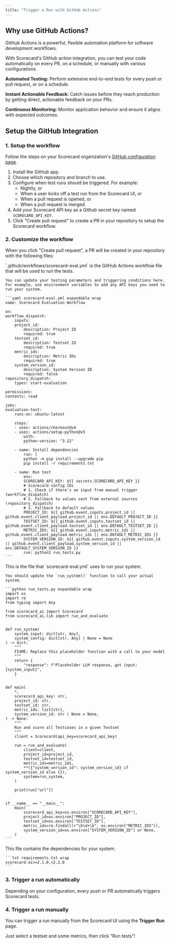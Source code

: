 ```yaml
---
title: "Trigger a Run with GitHub Actions"
---
```



## Why use GitHub Actions?

GitHub Actions is a powerful, flexible automation platform for software development workflows.

With Scorecard's GitHub action integration, you can test your code automatically on every PR, on a schedule, or manually with various configurations.

**Automated Testing:** Perform extensive end-to-end tests for every push or pull request, or on a schedule.

**Instant Actionable Feedback:** Catch issues before they reach production by getting direct, actionable feedback on your PRs.

**Continuous Monitoring:** Monitor application behavior and ensure it aligns with expected outcomes.

## Setup the GitHub Integration

### 1. Setup the workflow

Follow the steps on your Scorecard organization's [GitHub configuration page](https://app.scorecard.io/configure-github).

1. Install the GitHub app.
2. Choose which repository and branch to use.
3. Configure when test runs should be triggered. For example:
   - Nightly, or
   - When a user kicks off a test run from the Scorecard UI, or
   - When a pull request is opened, or
   - When a pull request is merged.
4. Add your Scorecard API key as a Github secret key named `SCORECARD_API_KEY`.
5. Click "Create pull request" to create a PR in your repository to setup the Scorecard workflow.

### 2. Customize the workflow

When you click "Create pull request", a PR will be created in your repository with the following files:

<Tabs>
  <Tab title="scorecard-eval.yml">
    `.github/workflows/scorecard-eval.yml` is the GitHub Actions workflow file that will be used to run the tests.

    You can update your testing parameters and triggering conditions here. For example, use environment variables to add any API keys you need to run your system.

    ```yaml scorecard-eval.yml expandable wrap
    name: Scorecard Evaluation Workflow
    
    on:
    workflow_dispatch:
        inputs:
        project_id:
            description: Project ID
            required: true
        testset_id:
            description: Testset ID
            required: true
        metric_ids:
            description: Metric IDs
            required: true
        system_version_id:
            description: System Version ID
            required: false
    repository_dispatch:
        types: start-evaluation
    
    permissions:
    contents: read
    
    jobs:
    evaluation-test:
        runs-on: ubuntu-latest
    
        steps:
        - uses: actions/checkout@v4
        - uses: actions/setup-python@v5
            with:
            python-version: "3.12"
    
        - name: Install dependencies
            run: |
            python -m pip install --upgrade pip
            pip install -r requirements.txt
    
        - name: Run test
            env:
            SCORECARD_API_KEY: ${{ secrets.SCORECARD_API_KEY }}
            # Scorecard config IDs
            # 1. Check if there's an input from manual trigger (workflow_dispatch)
            # 2. Fallback to values sent from external sources (repository_dispatch)
            # 3. Fallback to default values
            PROJECT_ID: ${{ github.event.inputs.project_id || github.event.client_payload.project_id || env.DEFAULT_PROJECT_ID }}
            TESTSET_ID: ${{ github.event.inputs.testset_id || github.event.client_payload.testset_id || env.DEFAULT_TESTSET_ID }}
            METRIC_IDS: ${{ github.event.inputs.metric_ids || github.event.client_payload.metric_ids || env.DEFAULT_METRIC_IDS }}
            SYSTEM_VERSION_ID: ${{ github.event.inputs.system_version_id || github.event.client_payload.system_version_id || env.DEFAULT_SYSTEM_VERSION_ID }}
            run: python3 run_tests.py
    ```
  </Tab>
  <Tab title="run_tests.py">
    This is the file that `scorecard-eval.yml` uses to run your system.

    You should update the `run_system()` function to call your actual system.

    ```python run_tests.py expandable wrap
    import os
    import re
    from typing import Any
    
    from scorecard_ai import Scorecard
    from scorecard_ai.lib import run_and_evaluate
    
    
    def run_system(
        system_input: dict[str, Any],
        system_config: dict[str, Any] | None = None
    ) -> dict:
        """
        FIXME: Replace this placeholder function with a call to your model
        """
        return {
            "response": f"Placeholder LLM response, got input: {system_input}",
        }
    
    
    def main(
        *,
        scorecard_api_key: str,
        project_id: str,
        testset_id: str,
        metric_ids: list[str],
        system_version_id: str | None = None,
    ) -> None:
        """
        Run and score all Testcases in a given Testset
        """
        client = Scorecard(api_key=scorecard_api_key)
    
        run = run_and_evaluate(
            client=client,
            project_id=project_id,
            testset_id=testset_id,
            metric_ids=metric_ids,
            **({"system_version_id": system_version_id} if system_version_id else {}),
            system=run_system,
        )
    
        print(run["url"])
    
    
    if __name__ == "__main__":
        main(
            scorecard_api_key=os.environ["SCORECARD_API_KEY"],
            project_id=os.environ["PROJECT_ID"],
            testset_id=os.environ["TESTSET_ID"],
            metric_ids=re.findall(r"\b\d+\b", os.environ["METRIC_IDS"]),
            system_version_id=os.environ["SYSTEM_VERSION_ID"] or None,
        )
    ```
  </Tab>
  <Tab title="requirements.txt">
    This file contains the dependencies for your system.

    ```txt requirements.txt wrap
    scorecard-ai>=2.1.0,<2.2.0
    ```
  </Tab>
</Tabs>

### 3. Trigger a run automatically

Depending on your configuration, every push or PR automatically triggers Scorecard tests.

### 4. Trigger a run manually

You can trigger a run manually from the Scorecard UI using the **Trigger Run** page.

Just select a testset and some metrics, then click "Run tests"\!

<DarkLightImage lightSrc="/images/trigger-run-light.png" caption="Triggering a run manually from the Scorecard UI." alt="Screenshot of the trigger run page in the Scorecard UI." />
